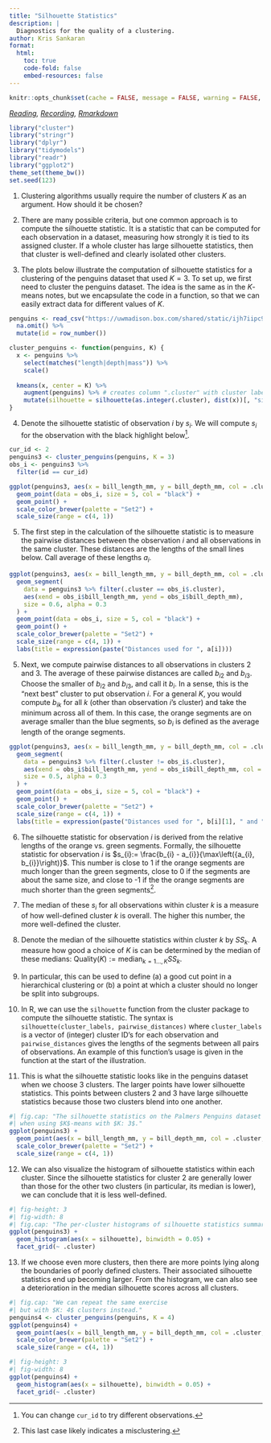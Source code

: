 ```yaml
---
title: "Silhouette Statistics"
description: |
  Diagnostics for the quality of a clustering.
author: Kris Sankaran
format:
  html:
    toc: true
    code-fold: false
    embed-resources: false
---
```



```r
knitr::opts_chunk$set(cache = FALSE, message = FALSE, warning = FALSE, echo = TRUE)
```

_[Reading](http://users.umiacs.umd.edu/~hcorrada/CMSC702/readings/Solutions_ch13.pdf), [Recording](https://mediaspace.wisc.edu/media/Week%209%20%5B4%5D%20Silhouette%20Statistics/1_vj3uij36), [Rmarkdown](https://github.com/krisrs1128/stat436_s24/blob/main/notes/2024-12-27-week09-04.Rmd)_

```r
library("cluster")
library("stringr")
library("dplyr")
library("tidymodels")
library("readr")
library("ggplot2")
theme_set(theme_bw())
set.seed(123)
```

1. Clustering algorithms usually require the number of clusters $K$ as an
argument. How should it be chosen?

2. There are many possible criteria, but one common approach is to compute the
silhouette statistic. It is a statistic that can be computed for each
observation in a dataset, measuring how strongly it is tied to its assigned
cluster. If a whole cluster has large silhouette statistics, then that cluster
is well-defined and clearly isolated other clusters.

3. The plots below illustrate the computation of silhouette statistics for a
clustering of the penguins dataset that used $K = 3$. To set up, we first need
to cluster the penguins dataset. The idea is the same as in the $K$-means notes,
but we encapsulate the code in a function, so that we can easily extract data
for different values of $K$.

```r
penguins <- read_csv("https://uwmadison.box.com/shared/static/ijh7iipc9ect1jf0z8qa2n3j7dgem1gh.csv") %>%
  na.omit() %>%
  mutate(id = row_number())

cluster_penguins <- function(penguins, K) {
  x <- penguins %>%
    select(matches("length|depth|mass")) %>%
    scale()
    
  kmeans(x, center = K) %>%
    augment(penguins) %>% # creates column ".cluster" with cluster label
    mutate(silhouette = silhouette(as.integer(.cluster), dist(x))[, "sil_width"])
}
```

4. Denote the silhouette statistic of observation $i$ by $s_{i}$. We will
compute $s_i$ for the observation with the black highlight below^[You can change
`cur_id` to try different observations.].

```r
cur_id <- 2
penguins3 <- cluster_penguins(penguins, K = 3)
obs_i <- penguins3 %>%
  filter(id == cur_id)
```

```r
ggplot(penguins3, aes(x = bill_length_mm, y = bill_depth_mm, col = .cluster)) +
  geom_point(data = obs_i, size = 5, col = "black") + 
  geom_point() +
  scale_color_brewer(palette = "Set2") +
  scale_size(range = c(4, 1))
```

5. The first step in the calculation of the silhouette statistic is to measure
the pairwise distances between the observation $i$ and all observations in the
same cluster. These distances are the lengths of the small lines below. Call
average of these lengths $a_{i}$.

```r
ggplot(penguins3, aes(x = bill_length_mm, y = bill_depth_mm, col = .cluster)) +
  geom_segment(
    data = penguins3 %>% filter(.cluster == obs_i$.cluster), 
    aes(xend = obs_i$bill_length_mm, yend = obs_i$bill_depth_mm),
    size = 0.6, alpha = 0.3
  ) +
  geom_point(data = obs_i, size = 5, col = "black") + 
  geom_point() +
  scale_color_brewer(palette = "Set2") +
  scale_size(range = c(4, 1)) +
  labs(title = expression(paste("Distances used for ", a[i])))
```

5. Next, we compute pairwise distances to all observations in clusters 2 and 3.
The average of these pairwise distances are called $b_{i2}$ and $b_{i3}$. Choose
the smaller of $b_{i2}$ and $b_{i3}$, and call it $b_{i}$. In a sense, this is
the "next best" cluster to put observation $i$. For a general $K$, you would
compute $b_{ik}$ for all $k$ (other than observation $i$'s cluster) and take the
minimum across all of them. In this case, the orange segments are on average
smaller than the blue segments, so $b_i$ is defined as the average length of the
orange segments.

```r
ggplot(penguins3, aes(x = bill_length_mm, y = bill_depth_mm, col = .cluster)) +
  geom_segment(
    data = penguins3 %>% filter(.cluster != obs_i$.cluster), 
    aes(xend = obs_i$bill_length_mm, yend = obs_i$bill_depth_mm, col = .cluster),
    size = 0.5, alpha = 0.3
  ) +
  geom_point(data = obs_i, size = 5, col = "black") + 
  geom_point() +
  scale_color_brewer(palette = "Set2") +
  scale_size(range = c(4, 1)) +
  labs(title = expression(paste("Distances used for ", b[i][1], " and ", b[i][2])))
```

6. The silhouette statistic for observation $i$ is derived from the relative
lengths of the orange vs. green segments. Formally, the silhouette statistic for
observation $i$ is $s_{i}:= \frac{b_{i} - a_{i}}{\max\left({a_{i},
b_{i}}\right)}$. This number is close to 1 if the orange segments are much
longer than the green segments, close to 0 if the segments are about the same
size, and close to -1 if the the orange segments are much shorter than the green
segments^[This last case likely indicates a misclustering.].

7. The median of these $s_{i}$ for all observations within cluster $k$ is a
measure of how well-defined cluster $k$ is overall. The higher this number, the
more well-defined the cluster.

8. Denote the median of the silhouette statistics within cluster $k$ by
$SS_{k}$. A measure how good a choice of $K$ is can be determined by the median
of these medians: $\text{Quality}(K) := \text{median}_{k = 1 \dots, K} SS_{k}$.

9. In particular, this can be used to define (a) a good cut point in a
hierarchical clustering or (b) a point at which a cluster should no longer be
split into subgroups.

10. In R, we can use the `silhouette` function from the cluster package to
compute the silhouette statistic.  The syntax is `silhouette(cluster_labels,
pairwise_distances)` where `cluster_labels` is a vector of (integer) cluster
ID's for each observation and `pairwise_distances` gives the lengths of the
segments between all pairs of observations. An example of this function's usage
is given in the function at the start of the illustration.

11. This is what the silhouette statistic looks like in the penguins dataset
when we choose 3 clusters. The larger points have lower silhouette statistics.
This points between clusters 2 and 3 have large silhouette statistics because
those two clusters blend into one another.

```r
#| fig.cap: "The silhouette statistics on the Palmers Penguins dataset
#| when using $K$-means with $K: 3$."
ggplot(penguins3) +
  geom_point(aes(x = bill_length_mm, y = bill_depth_mm, col = .cluster, size = silhouette)) +
  scale_color_brewer(palette = "Set2") +
  scale_size(range = c(4, 1))
```

12. We can also visualize the histogram of silhouette statistics within each
cluster. Since the silhouette statistics for cluster 2 are generally lower than
those for the other two clusters (in particular, its median is lower), we can
conclude that it is less well-defined.

```r
#| fig-height: 3
#| fig-width: 8
#| fig.cap: "The per-cluster histograms of silhouette statistics summarize how well-defined each cluster is."
ggplot(penguins3) +
  geom_histogram(aes(x = silhouette), binwidth = 0.05) +
  facet_grid(~ .cluster)
```

13. If we choose even more clusters, then there are more points lying along the
boundaries of poorly defined clusters. Their associated silhouette statistics
end up becoming larger. From the histogram, we can also see a deterioration in
the median silhouette scores across all clusters.

```r
#| fig.cap: "We can repeat the same exercise
#| but with $K: 4$ clusters instead."
penguins4 <- cluster_penguins(penguins, K = 4)
ggplot(penguins4) +
  geom_point(aes(x = bill_length_mm, y = bill_depth_mm, col = .cluster, size = silhouette)) +
  scale_color_brewer(palette = "Set2") +
  scale_size(range = c(4, 1))
```

```r
#| fig-height: 3
#| fig-width: 8
ggplot(penguins4) +
  geom_histogram(aes(x = silhouette), binwidth = 0.05) +
  facet_grid(~ .cluster)
```
